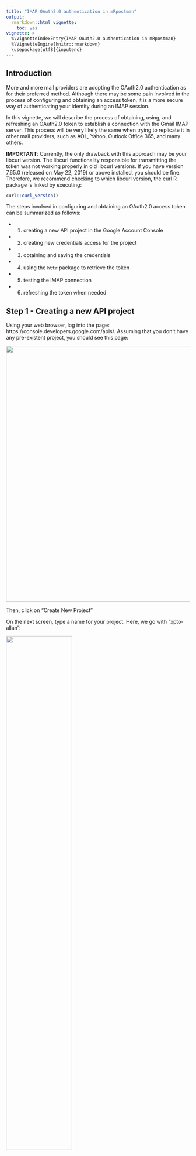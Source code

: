 ```yaml
---
title: "IMAP OAuth2.0 authentication in mRpostman"
output: 
  rmarkdown::html_vignette:
    toc: yes
vignette: >
  %\VignetteIndexEntry{IMAP OAuth2.0 authentication in mRpostman}
  %\VignetteEngine{knitr::rmarkdown}
  \usepackage[utf8]{inputenc}
---
```


<style>
  .col2 {
    columns: 2 100px;         /* number of columns and width in pixels*/
    -webkit-columns: 2 100px; /* chrome, safari */
    -moz-columns: 2 100px;    /* firefox */
  }
  <!-- .col3 { -->
  <!--   columns: 3 100px; -->
  <!--   -webkit-columns: 3 100px; -->
  <!--   -moz-columns: 3 100px; -->
  <!-- } -->
</style>

## Introduction{#intro}

More and more mail providers are adopting the OAuth2.0 authentication as for their preferred method. Although there may be some pain involved in the process of configuring and obtaining an access token, it is a more secure way of authenticating your identity during an IMAP session.

In this vignette, we will describe the process of obtaining, using, and refreshing an OAuth2.0 token to establish a connection with the Gmail IMAP server. This process will be very likely the same when trying to replicate it in other mail providers, such as AOL, Yahoo, Outlook Office 365, and many others.

__IMPORTANT__: Currently, the only drawback with this approach may be your libcurl version. The libcurl functionality responsible for transmitting the token was not working properly in old libcurl versions. If you have version 7.65.0 (released on May 22, 2019) or above installed, you should be fine. Therefore, we recommend checking to which libcurl version, the curl R package is linked by executing:

```r
curl::curl_version()
```

The steps involved in configuring and obtaining an OAuth2.0 access token can be summarized as follows:

* 1) creating a new API project in the Google Account Console
* 2) creating new credentials access for the project
* 3) obtaining and saving the credentials
* 4) using the `httr` package to retrieve the token
* 5) testing the IMAP connection
* 6) refreshing the token when needed


## Step 1 - Creating a new API project

Using your web browser, log into the page: https://console.developers.google.com/apis/. Assuming that you don't have any pre-existent project, you should see this page:

<!-- ![](man/figures/aol3.png) -->
![](./figures/xoauth/step1_1.png){width=700px}

Then, click on "Create New Project"

On the next screen, type a name for your project. Here, we go with "xpto-allan":

![](./figures/xoauth/step1_1x.png){width=60%}

After a few seconds, the project is created.


## Step 2 - Creating new credentials

Once the project is created, we move to the credentials part.

Click on "CREDENTIALS" in the menu on the left:

![](./figures/xoauth/step2_1x.png){width=250px}

<br>

You should see the following screen:

![](./figures/xoauth/step2_2x.png){width=750px}

<br>
On the top menu, click on "+ CREATE CREDENTIALS", then on "OAuth client ID".

![](./figures/xoauth/step2_3.png){width=550px}

<br>


You should see the following screen. Select "Web Application".

![](./figures/xoauth/step2_x1.png){width=550px}

<br>

In the following screen, fill in the name of the OAuth2.0 client. You chose "mRpostman", but you can choose the name of your preference.

![](./figures/xoauth/step2_x2.png){width=60%}

Scroll down the page and click "CREATE".


## Step 3 - Saving the credentials

On the following page, you have your key and client information.

![](./figures/xoauth/step2_x3x.png){width=680px}

Copy the information above to an R script:

```r
secret = "vsV[...]6m7"

key = "85169[...]9pk.apps.googleusercontent.com"
```

In this same script, we use the `httr` package to configure and obtain our token.

## Step 4 - Using the `httr` package to retrieve the token

Now, we need an endpoint, an app configuration, and a scope, which is circumscribed to Gmail. The `httr` package has some pre-set endpoints for Google, Yahoo, and other APIs. So, it is very straightforward to define one with `httr`.

```r
endpoint <- httr::oauth_endpoints("google")

gmail_app <- httr::oauth_app(
  "xpto-allan",
  key = key,
  secret = secret
)

scope <- "https://mail.google.com/"

auth_code <- httr::oauth2.0_token(endpoint, app = gmail_app, scope = scope)
```

As it is the first time you are trying to access your account using the OAuth2.0 token, you'll be prompted about caching your credentials on a local file.

![](./figures/xoauth/step2_x4.png){width=550px}

After, you will be redirected to a webpage, where you are going to make some confirmations about your identity:

<div class="col2">

![](./figures/xoauth/step2_x5.png){width=90%}
<br>
<br>
<br>
<br>
<br>

![](./figures/xoauth/step2_x6.png){width=80%}
</div>


In the end, you should see a new white tab with the message: "Authentication complete. Please close this page and return to R."

## Step 5 - Testing the IMAP connection

Now we can test our IMAP connection with `mRpostman`, using the `xoauth2_bearer` argument in `configure_imap()`:

First, we put our access token into a different object. This is not mandatory. You can pass the `auth_code$access_token` directly to the `xoauth2_bearer` argument. Your token should be a large string, starting with "ya29.<...>". If it is empty, re-execute the line `auth_code <- httr::oauth2.0_token(endpoint, app = gmail_app, scope = scope)`.

```r
token <- auth_code$credentials$access_token

```

Finally, we configure an IMAP connection and test it:

```r
library(mRpostman)
con <- configure_imap(url="imaps://imap.gmail.com",
                      username = "allanvcq@gmail.com",
                      use_ssl = TRUE,
                      # use_ssl = FALSE,
                      verbose = TRUE,
                      # password = "g",
                      # xoauth2_bearer = auth_code_new$access_token,
                      xoauth2_bearer = token
                      )

con$list_server_capabilities()

```

```r
c("IMAP4rev1", "UNSELECT", "IDLE", "NAMESPACE", "QUOTA", "ID", "XLIST", "CHILDREN", "X-GM-EXT-1", "UIDPLUS", "COMPRESS=DEFLATE", "ENABLE", "MOVE", "CONDSTORE", "ESEARCH", "UTF8=ACCEPT", "LIST-EXTENDED", "LIST-STATUS", "LITERAL-", "SPECIAL-USE", "APPENDLIMIT=35651584")
```

If you got some kind of "SASL ..." error in the information flow between the server and mRpostman, your libcurl version may be older than the 7.65 we mentioned in the [Introduction](#intro). Therefore, it still has the Oauth2.0 bearer bug. If this is the case you should update it. Or, perhaps your libcurl version is updated, but your curl R package is pointing to an older version of libcurl in your disk. In this case, you'll have to dig on the internet how to solve it.


## Step 6 - Refreshing the token

For future sessions (or after a considerable span of time) you'll need to refresh the previous token. You can use the following function below to achieve that:

```r
oauth2.0_refresh <- function(endpoint, app, auth_code, type = NULL) {
  req <- httr::POST(
    url = endpoint$access,
    multipart = FALSE,
    body = list(
      client_id = app$key,
      client_secret = app$secret,
      grant_type = "refresh_token",
      refresh_token = auth_code$credentials$refresh_token
    )
  )
  content_out <- httr::content(req, type = type)
  content_out <- c(content_out, auth_code$credentials$access_token)
}

auth_code_new <- oauth2.0_refresh(endpoint, app=gmail_app, auth_code=auth_code)

token <- auth_code_new$access_token
```

Substitute it in the `xoauth2_bearer` argument in `configure_imap()` and you are done.

